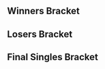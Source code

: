 {{DISPLAYTITLE:SoCal Colosseum #7: Singles Bracket}}{{SetGame|melee}}{{tabs static
|name1=Overview
|link1=SoCal Colosseum/7
|name2=Singles Pools
|link2=SoCal Colosseum/7/Singles Pools
|name3=Singles Bracket
|link3=SoCal Colosseum/7/Singles Bracket
|name4=Doubles Bracket
|link4=SoCal Colosseum/7/Doubles Bracket
|This=3
}}
==Winners Bracket==
{{16DEWBracketA2
<!-- Ro16 -->
|r1m1p1=Westballz |r1m1p1flag=us |r1m1p1score=2
|r1m1p2=Motoko |r1m1p2flag=us |r1m1p2score=0
|r1m1win=1

|r1m2p1=HugS |r1m2p1flag=us |r1m2p1score=2
|r1m2p2=CPU |r1m2p2flag=us |r1m2p2score=0
|r1m2win=1

|r1m3p1=n0ne |r1m3p1flag=ni |r1m3p1score=2
|r1m3p2=PsychoMidget |r1m3p2flag=us |r1m3p2score=0
|r1m3win=1

|r1m4p1=The Moon |r1m4p1flag=us |r1m4p1score=2
|r1m4p2=Alex19 |r1m4p2flag=us |r1m4p2score=1
|r1m4win=1

|r1m5p1=S2J |r1m5p1flag=us |r1m5p1score=2
|r1m5p2=Captain Faceroll |r1m5p2flag=us |r1m5p2score=1
|r1m5win=1

|r1m6p1=Neeco |r1m6p1flag=us |r1m6p1score=0
|r1m6p2=Bizzarro Flame |r1m6p2flag=us |r1m6p2score=2
|r1m6win=2

|r1m7p1=Druggedfox |r1m7p1flag=us |r1m7p1score=2
|r1m7p2=yeti |r1m7p2flag=us |r1m7p2score=0
|r1m7win=1

|r1m8p1=MacD |r1m8p1flag=us |r1m8p1score=1
|r1m8p2=Jace |r1m8p2flag=us |r1m8p2score=2
|r1m8win=2

<!-- QUARTERFINALS -->
|r2m1p1=Westballz |r2m1p1flag=us |r2m1p1score=2
|r2m1p2=HugS |r2m1p2flag=us |r2m1p2score=1
|r2m1win=1

|r2m2p1=n0ne |r2m2p1flag=ni |r2m2p1score=2
|r2m2p2=The Moon |r2m2p2flag=us |r2m2p2score=1
|r2m2win=1

|r2m3p1=S2J |r2m3p1flag=us |r2m3p1score=2
|r2m3p2=Bizzarro Flame |r2m3p2flag=us |r2m3p2score=0
|r2m3win=1

|r2m4p1=Druggedfox |r2m4p1flag=us |r2m4p1score=2
|r2m4p2=Jace |r2m4p2flag=us |r2m4p2score=0
|r2m4win=1

<!-- SEMIFINALS -->
|r3m1p1=Westballz |r3m1p1flag=us |r3m1p1score=2
|r3m1p2=n0ne |r3m1p2flag=ni |r3m1p2score=3
|r3m1win=2

|r3m2p1=S2J |r3m2p1flag=us |r3m2p1score=3
|r3m2p2=Druggedfox |r3m2p2flag=us |r3m2p2score=0
|r3m2win=1
}}
==Losers Bracket==
{{32DELBracketSmwA
|tourneylink=SoCal Colosseum/7
|tourneyname=SoCal Colosseum #7
|l1placement=25-32
|l2placement=17-24
|l3placement=13-16
|l4placement=9-12
|l5placement=7-8
|l6placement=5-6
|column-width=160

|l1m1p1=Squid |l1m1p1flag=us |l1m1p1score=DQ |l1m1win=2
|l1m1p2=Schmoofy |l1m1p2flag=us |l1m1p2score={{win}}
|l1m2p1=Maruf |l1m2p1flag=us |l1m2p1score=2 |l1m2win=1
|l1m2p2=Vavez |l1m2p2flag=us |l1m2p2score=0
|l1m3p1=KramePie |l1m3p1flag=us |l1m3p1score=1 |l1m3win=2
|l1m3p2=myfishcantswim |l1m3p2flag=us |l1m3p2score=2
|l1m4p1=YAMS |l1m4p1flag=us |l1m4p1score=1 |l1m4win=2
|l1m4p2=Kitsune91 |l1m4p2flag=us |l1m4p2score=2
|l1m5p1=ARMY |l1m5p1flag=us |l1m5p1score=2 |l1m5win=1
|l1m5p2=Foxnard |l1m5p2flag=us |l1m5p2score=0
|l1m6p1=Dilla |l1m6p1flag=us |l1m6p1score=0 |l1m6win=2
|l1m6p2=Pajama Sam |l1m6p2flag=us |l1m6p2score=2
|l1m7p1=Sergio |l1m7p1flag=us |l1m7p1score=2 |l1m7win=1
|l1m7p2=Ringler |l1m7p2flag=us |l1m7p2score=0
|l1m8p1=Andymosity |l1m8p1flag=us |l1m8p1score={{win}} |l1m8win=1
|l1m8p2=Kanti |l1m8p2flag= |l1m8p2score=DQ

|l2m1p1=Captain Faceroll |l2m1p1flag=us |l2m1p1score=2 |l2m1win=1
|l2m1p2=Schmoofy |l2m1p2flag=us |l2m1p2score=0
|l2m2p1=Neeco |l2m2p1flag=us |l2m2p1score=1 |l2m2win=2
|l2m2p2=Maruf |l2m2p2flag=us |l2m2p2score=2
|l2m3p1=yeti |l2m3p1flag=us |l2m3p1score=2 |l2m3win=1
|l2m3p2=myfishcantswim |l2m3p2flag=us |l2m3p2score=0
|l2m4p1=MacD |l2m4p1flag=us |l2m4p1score=2 |l2m4win=1
|l2m4p2=Kitsune91 |l2m4p2flag=us |l2m4p2score=0
|l2m5p1=Motoko |l2m5p1flag=us |l2m5p1score=0 |l2m5win=2
|l2m5p2=ARMY |l2m5p2flag=us |l2m5p2score=2
|l2m6p1=CPU |l2m6p1flag=us |l2m6p1score=2 |l2m6win=1
|l2m6p2=Pajama Sam |l2m6p2flag=us |l2m6p2score=1
|l2m7p1=PsychoMidget |l2m7p1flag=us |l2m7p1score=0 |l2m7win=2
|l2m7p2=Sergio |l2m7p2flag=us |l2m7p2score=2
|l2m8p1=Alex19 |l2m8p1flag=us |l2m8p1score=0 |l2m8win=2
|l2m8p2=Andymosity |l2m8p2flag=us |l2m8p2score=2

|l3m1p1=Captain Faceroll |l3m1p1flag=us |l3m1p1score=2 |l3m1win=1
|l3m1p2=Maruf |l3m1p2flag=us |l3m1p2score=0
|l3m2p1=yeti |l3m2p1flag=us |l3m2p1score=0 |l3m2win=2
|l3m2p2=MacD |l3m2p2flag=us |l3m2p2score=2
|l3m3p1=ARMY |l3m3p1flag=us |l3m3p1score=2 |l3m3win=1
|l3m3p2=CPU |l3m3p2flag=us |l3m3p2score=1
|l3m4p1=Sergio |l3m4p1flag=us |l3m4p1score=1 |l3m4win=2
|l3m4p2=Andymosity |l3m4p2flag=us |l3m4p2score=2

|l4m1p1=HugS |l4m1p1flag=us |l4m1p1score=0 |l4m1win=2
|l4m1p2=Captain Faceroll |l4m1p2flag=us |l4m1p2score=2
|l4m2p1=The Moon |l4m2p1flag=us |l4m2p1score={{win}} |l4m2win=1
|l4m2p2=MacD |l4m2p2flag=us |l4m2p2score=DQ
|l4m3p1=Bizzarro Flame |l4m3p1flag=us |l4m3p1score=1 |l4m3win=2
|l4m3p2=ARMY |l4m3p2flag=us |l4m3p2score=2
|l4m4p1=Jace |l4m4p1flag=us |l4m4p1score=2 |l4m4win=1
|l4m4p2=Andymosity |l4m4p2flag=us |l4m4p2score=0

|l5m1p1=Captain Faceroll |l5m1p1flag=us |l5m1p1score=2 |l5m1win=2
|l5m1p2=The Moon |l5m1p2flag=us |l5m1p2score=3
|l5m2p1=ARMY |l5m2p1flag=us |l5m2p1score=3 |l5m2win=1
|l5m2p2=Jace |l5m2p2flag=us |l5m2p2score=1

|l6m1p1=Druggedfox |l6m1p1flag=us |l6m1p1score=3 |l6m1win=1
|l6m1p2=The Moon |l6m1p2flag=us |l6m1p2score=2
|l6m2p1=Westballz |l6m2p1flag=us |l6m2p1score=3 |l6m2win=1
|l6m2p2=ARMY |l6m2p2flag=us |l6m2p2score=2
}}
<onlyinclude>
==Final Singles Bracket==
{{DEFinalSmwBracket
|tourneylink=SoCal Colosseum/7
|tourneyname=SoCal Colosseum #7
|l1placement=4
|r2placement=3
|r3loserplacement=2
|r3winnerplacement=1
|export_score=true

<!-- FROM WINNERS -->
|r1m1p1=n0ne |r1m1p1flag=ni |r1m1p1score=3
|r1m1p2=S2J |r1m1p2flag=us |r1m1p2score=2
|r1m1win=1

<!-- FROM LOSERS -->
|l1m1p1=Druggedfox |l1m1p1flag=us |l1m1p1score=3
|l1m1p2=Westballz |l1m1p2flag=us |l1m1p2score=2
|l1m1win=1

<!-- LOSERS FINALS -->
|r2m1p1=S2J |r2m1p1flag=us |r2m1p1score=2
|r2m1p2=Druggedfox |r2m1p2flag=us |r2m1p2score=3
|r2m1win=2

<!-- GRAND FINALS -->
|r3m1p1=n0ne |r3m1p1flag=ni |r3m1p1score=3 |r3m2p1score=
|r3m1p2=Druggedfox |r3m1p2flag=us |r3m1p2score=1 |r3m2p2score=
|r3m1win=1
}}
</onlyinclude>
